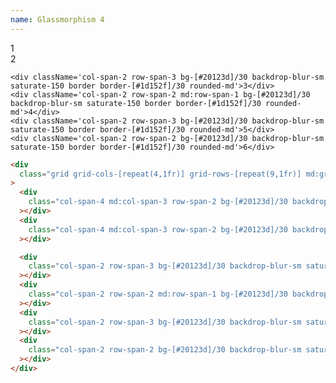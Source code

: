 ```yaml
---
name: Glassmorphism 4
---
```



<div className='flex flex-row flex-wrap items-center justify-center gap-2 pb-8'>
  <Badge text='#20123d' color='bg-[#20123d]' client:load />
</div>

<div className='flex items-center justify-center bg-[url(/backgrounds/light.webp)] bg-cover bg-center rounded-xl p-4'>
  <div className='grid grid-cols-[repeat(4,1fr)] grid-rows-[repeat(9,1fr)] md:grid-cols-[repeat(6,1fr)] md:grid-rows-[repeat(5,1fr)] gap-4 w-full min-h-[500px] content-bento'>
    <div className='col-span-4 md:col-span-3 row-span-2 bg-[#20123d]/30 backdrop-blur-sm saturate-150 border border-[#1d152f]/30 rounded-md'>1</div>
    <div className='col-span-4 md:col-span-3 row-span-2 bg-[#20123d]/30 backdrop-blur-sm saturate-150 border border-[#1d152f]/30 rounded-md'>2</div>
    
    <div className='col-span-2 row-span-3 bg-[#20123d]/30 backdrop-blur-sm saturate-150 border border-[#1d152f]/30 rounded-md'>3</div>
    <div className='col-span-2 row-span-2 md:row-span-1 bg-[#20123d]/30 backdrop-blur-sm saturate-150 border border-[#1d152f]/30 rounded-md'>4</div>
    <div className='col-span-2 row-span-3 bg-[#20123d]/30 backdrop-blur-sm saturate-150 border border-[#1d152f]/30 rounded-md'>5</div>
    <div className='col-span-2 row-span-2 bg-[#20123d]/30 backdrop-blur-sm saturate-150 border border-[#1d152f]/30 rounded-md'>6</div>

  </div>
</div>

<CodeBlock client:load>

```html
<div
  class="grid grid-cols-[repeat(4,1fr)] grid-rows-[repeat(9,1fr)] md:grid-cols-[repeat(6,1fr)] md:grid-rows-[repeat(5,1fr)] gap-4 w-full min-h-[500px]"
>
  <div
    class="col-span-4 md:col-span-3 row-span-2 bg-[#20123d]/30 backdrop-blur-sm saturate-150 border border-[#1d152f]/30 rounded-md"
  ></div>
  <div
    class="col-span-4 md:col-span-3 row-span-2 bg-[#20123d]/30 backdrop-blur-sm saturate-150 border border-[#1d152f]/30 rounded-md"
  ></div>

  <div
    class="col-span-2 row-span-3 bg-[#20123d]/30 backdrop-blur-sm saturate-150 border border-[#1d152f]/30 rounded-md"
  ></div>
  <div
    class="col-span-2 row-span-2 md:row-span-1 bg-[#20123d]/30 backdrop-blur-sm saturate-150 border border-[#1d152f]/30 rounded-md"
  ></div>
  <div
    class="col-span-2 row-span-3 bg-[#20123d]/30 backdrop-blur-sm saturate-150 border border-[#1d152f]/30 rounded-md"
  ></div>
  <div
    class="col-span-2 row-span-2 bg-[#20123d]/30 backdrop-blur-sm saturate-150 border border-[#1d152f]/30 rounded-md"
  ></div>
</div>
```

</CodeBlock>
